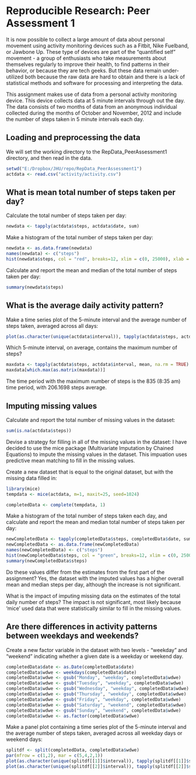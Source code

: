 Reproducible Research: Peer Assessment 1
=========================================================

It is now possible to collect a large amount of data about personal movement using activity monitoring devices such as a Fitbit, Nike Fuelband, or Jawbone Up. These type of devices are part of the "quantified self" movement - a group of enthusiasts who take measurements about themselves regularly to improve their health, to find patterns in their behavior, or because they are tech geeks. But these data remain under-utilized both because the raw data are hard to obtain and there is a lack of statistical methods and software for processing and interpreting the data.

This assignment makes use of data from a personal activity monitoring device. This device collects data at 5 minute intervals through out the day. The data consists of two months of data from an anonymous individual collected during the months of October and November, 2012 and include the number of steps taken in 5 minute intervals each day.

## Loading and preprocessing the data
We will set the working directory to the RepData_PeerAssessment1 directory, and then read in the data.

```r
setwd("E:/Dropbox/JHU/repo/RepData_PeerAssessment1")
actdata <- read.csv("activity/activity.csv")
```

## What is mean total number of steps taken per day?
Calculate the total number of steps taken per day:
```r
newdata <- tapply(actdata$steps, actdata$date, sum)
```

Make a histogram of the total number of steps taken per day:
```r
newdata <- as.data.frame(newdata)
names(newdata) <- c("steps")
hist(newdata$steps, col = "red", breaks=12, xlim = c(0, 25000), xlab = "Steps", main = "Histogram of Steps per Day")
```

Calculate and report the mean and median of the total number of steps taken per day:
```r
summary(newdata$steps)
```

## What is the average daily activity pattern?
Make a time series plot of the 5-minute interval and the average number of steps taken, averaged
across all days:
```r
plot(as.character(unique(actdata$interval)), tapply(actdata$steps, actdata$interval, mean, na.rm = TRUE), type="l", main = "Steps taken per 5-minute Interval", xlab = "Interval Time", ylab = "Number of Steps", col = "blue")
```

Which 5-minute interval, on average, contains the maximum number of steps?
```r
maxdata <- tapply(actdata$steps, actdata$interval, mean, na.rm = TRUE)
maxdata[which.max(as.matrix(maxdata))]
```
The time period with the maximum number of steps is the 835 (8:35 am) time period, with 206.1698 steps average.

## Imputing missing values
Calculate and report the total number of missing values in the dataset:
```r
sum(is.na(actdata$steps))
```

Devise a strategy for filling in all of the missing values in the dataset:
I have decided to use the mice package (Multivariate Imputation by Chained Equations) to impute
the missing values in the dataset. This impuation uses predictive mean matching to fill in the
missing values.

Create a new dataset that is equal to the original dataset, but with the missing data filled in:
```r
library(mice)
tempdata <- mice(actdata, m=1, maxit=25, seed=1024)
```

```r
completedData <- complete(tempdata, 1)
```

Make a histogram of the total number of steps taken each day, and calculate and report the mean and
median total number of steps taken per day:
```r
newCompletedData <- tapply(completedData$steps, completedData$date, sum)
newCompletedData <- as.data.frame(newCompletedData)
names(newCompletedData) <- c("steps")
hist(newCompletedData$steps, col = "green", breaks=12, xlim = c(0, 25000), xlab = "Steps", main = "Histogram of Steps per Day")
summary(newCompletedData$steps)
```


Do these values differ from the estimates from the first part of the assignment?
Yes, the dataset with the imputed values has a higher overall mean and median steps per day,
although the increase is not significant.

What is the impact of imputing missing data on the estimates of the total daily number of steps?
The impact is not significant, most likely because 'mice' used data that were statistically similar
to fill in the missing values.


## Are there differences in activity patterns between weekdays and weekends?

Create a new factor variable in the dataset with two levels - "weekday" and "weekend" indicating whether a given date is a weekday or weekend day.
```r
completedData$date <- as.Date(completedData$date)
completedData$wdwe <- weekdays(completedData$date)
completedData$wdwe <- gsub("Monday", "weekday", completedData$wdwe)
completedData$wdwe <- gsub("Tuesday", "weekday", completedData$wdwe)
completedData$wdwe <- gsub("Wednesday", "weekday", completedData$wdwe)
completedData$wdwe <- gsub("Thursday", "weekday", completedData$wdwe)
completedData$wdwe <- gsub("Friday", "weekday", completedData$wdwe)
completedData$wdwe <- gsub("Saturday", "weekend", completedData$wdwe)
completedData$wdwe <- gsub("Sunday", "weekend", completedData$wdwe)
completedData$wdwe <- as.factor(completedData$wdwe)
```

Make a panel plot containing a time series plot of the 5-minute interval and the average number of steps taken, averaged across all weekday days or weekend days:
```r
splitdf <- split(completedData, completedData$wdwe)
par(mfrow = c(1,2), mar = c(5,4,2,1))
plot(as.character(unique(splitdf[[1]]$interval)), tapply(splitdf[[1]]$steps, splitdf[[1]]$interval, mean), type="l", main = "Weekdays", xlab = "Interval Time", ylab = "Number of Steps", col = "purple")
plot(as.character(unique(splitdf[[2]]$interval)), tapply(splitdf[[2]]$steps, splitdf[[2]]$interval, mean), type="l", main = "Weekends", xlab = "Interval Time", ylab = "Number of Steps", col = "orange")


```